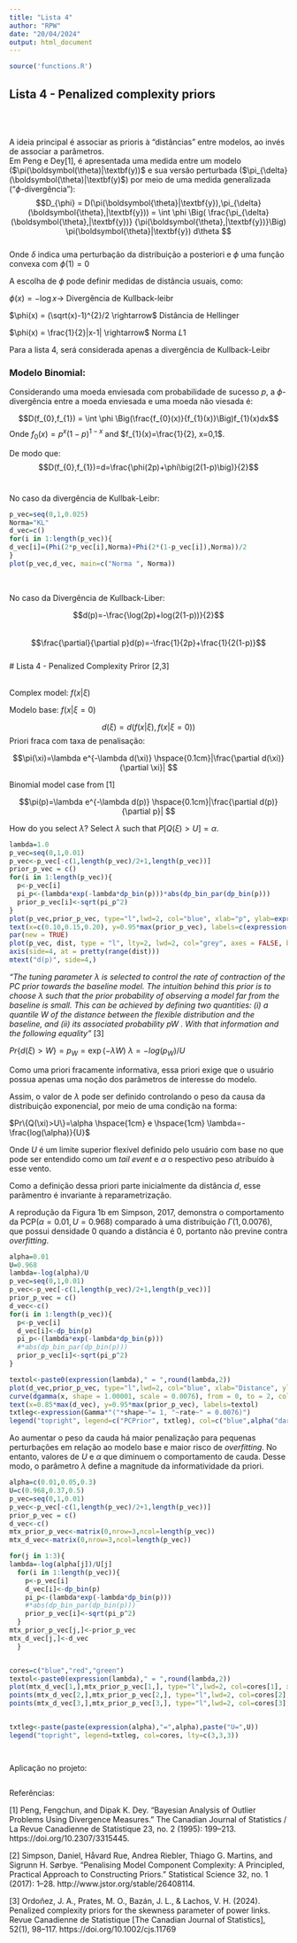 ---
title: "Lista 4"
author: "RPW"
date: "20/04/2024"
output: html_document
---

```{r}
source('functions.R')
```

## Lista 4 - Penalized complexity priors

<br>
<br>


A ideia principal é associar as prioris à “distâncias” entre modelos, ao invés de associar a parâmetros.
<br>
Em Peng e Dey[1], é apresentada uma medida entre um modelo ($\pi(\boldsymbol(\theta)|\textbf(y))$ e sua versão perturbada ($\pi_{\delta}(\boldsymbol(\theta)|\textbf(y)$) por meio de uma medida generalizada ("$\phi$-divergência"):
<br>
$$D_{\phi} = D(\pi(\boldsymbol{\theta}|\textbf{y}),\pi_{\delta}(\boldsymbol{\theta},|\textbf{y})) = \int \phi \Big( \frac{\pi_{\delta}(\boldsymbol{\theta},|\textbf{y})} {\pi(\boldsymbol{\theta},|\textbf{y})}\Big) \pi(\boldsymbol{\theta}|\textbf{y}) d\theta $$
<br>
Onde $\delta$ indica uma perturbação da distribuição a posteriori e $\phi$ uma função convexa com $\phi(1)=0$

A escolha de $\phi$ pode definir medidas de distância usuais, como:

$\phi(x) = - \log x \rightarrow$ Divergência de Kullback-leibr

$\phi(x) = (\sqrt(x)-1)^{2}/2 \rightarrow$ Distância de Hellinger

$\phi(x) = \frac{1}{2}|x-1| \rightarrow$ Norma $L{1}$


Para a lista 4, será considerada apenas a divergência de Kullback-Leibr


### Modelo Binomial:

Considerando uma moeda enviesada com probabilidade de sucesso $p$, a $\phi$-divergência entre a moeda enviesada e uma moeda não viesada é:

$$D(f_{0},f_{1}) = \int \phi \Big(\frac{f_{0}(x)}{f_{1}(x)}\Big)f_{1}(x)dx$$
Onde $f_{0}(x)=p^{x}(1-p)^{1-x}$ and $f_{1}(x)=\frac{1}{2}, x=0,1$.


De modo que:
$$D(f_{0},f_{1})=d=\frac{\phi(2p)+\phi\big(2(1-p)\big)}{2}$$
<br>

No caso da divergência de Kullbak-Leibr:

```{r}
p_vec=seq(0,1,0.025)
Norma="KL"
d_vec=c()
for(i in 1:length(p_vec)){
d_vec[i]=(Phi(2*p_vec[i],Norma)+Phi(2*(1-p_vec[i]),Norma))/2
}
plot(p_vec,d_vec, main=c("Norma ", Norma))
```
<br>

No caso da Divergência de Kullback-Liber:

$$d(p)=-\frac{\log(2p)+log(2(1-p))}{2}$$
<br>
$$\frac{\partial}{\partial p}d(p)=-\frac{1}{2p}+\frac{1}{2(1-p)}$$
<br>
# Lista 4 - Penalized Complexity Priror [2,3]

<br>
Complex model: $f(x|\xi)$

Modelo base: $f(x|\xi=0)$

$$d(\xi) = d(f(x|\xi),f(x|\xi=0))$$
Priori fraca com taxa de penalisação:

$$\pi(\xi)=\lambda e^{-\lambda d(\xi)} \hspace{0.1cm}|\frac{\partial d(\xi)}{\partial \xi}| $$


Binomial model case from [1]

$$\pi(p)=\lambda e^{-\lambda d(p)} \hspace{0.1cm}|\frac{\partial d(p)}{\partial p}| $$


How do you select $\lambda$? Select $\lambda$ such that $P[Q(\xi) > U]= \alpha$.



```{r}
lambda=1.0
p_vec=seq(0,1,0.01)
p_vec<-p_vec[-c(1,length(p_vec)/2+1,length(p_vec))]
prior_p_vec = c()
for(i in 1:length(p_vec)){
  p<-p_vec[i]
  pi_p<-(lambda*exp(-lambda*dp_bin(p)))*abs(dp_bin_par(dp_bin(p)))
  prior_p_vec[i]<-sqrt(pi_p^2)
}
plot(p_vec,prior_p_vec, type="l",lwd=2, col="blue", xlab="p", ylab=expression(pi(p)))
text(x=c(0.10,0.15,0.20), y=0.95*max(prior_p_vec), labels=c(expression(lambda),"=",lambda))
par(new = TRUE)
plot(p_vec, dist, type = "l", lty=2, lwd=2, col="grey", axes = FALSE, bty = "n", xlab = "", ylab = "")
axis(side=4, at = pretty(range(dist)))
mtext("d(p)", side=4,)
```



*"The tuning parameter λ is selected to control the rate of contraction of the PC prior towards the baseline model. The intuition behind this prior is to choose λ such that the prior probability of observing a model far from the baseline is small. This can be achieved by defining two quantities:
(i) a quantile W of the distance between the flexible distribution and the baseline, and (ii) its associated probability pW . With that information and the following equality"* [3]


$Pr\{d(\xi)>W\}=p_{W}=\exp{(-\lambda W)}$
$\lambda=-log(p_{W})/U$


Como uma priori fracamente informativa, essa priori exige que o usuário possua apenas uma noção dos parâmetros de interesse do modelo.

Assim, o valor de $\lambda$ pode ser definido controlando o peso da causa da distribuição exponencial, por meio de uma condição na forma:

$Pr\{Q(\xi)>U\}=\alpha \hspace{1cm} e \hspace{1cm} \lambda=-\frac{log(\alpha)}{U}$ 

Onde $U$ é um limite superior flexível definido pelo usuário com base no que pode ser entendido como um *tail event* e  $\alpha$ o respectivo peso atribuído à esse vento.

Como a definição dessa priori parte inicialmente da distância $d$, esse parâmentro é invariante à reparametrização.  


A reprodução da Figura 1b em Simpson, 2017, demonstra o comportamento da PCP($\alpha=0.01, U=0.968$) comparado à uma distribuição $\Gamma(1,0.0076)$, que possui densidade 0 quando a distância é 0, portanto não previne contra *overfitting*.



```{r}
alpha=0.01
U=0.968
lambda=-log(alpha)/U 
p_vec=seq(0,1,0.01)
p_vec<-p_vec[-c(1,length(p_vec)/2+1,length(p_vec))]
prior_p_vec = c()
d_vec<-c()
for(i in 1:length(p_vec)){
  p<-p_vec[i]
  d_vec[i]<-dp_bin(p)
  pi_p<-(lambda*exp(-lambda*dp_bin(p)))
  #*abs(dp_bin_par(dp_bin(p)))
  prior_p_vec[i]<-sqrt(pi_p^2)
}

textol<-paste0(expression(lambda)," = ",round(lambda,2))
plot(d_vec,prior_p_vec, type="l",lwd=2, col="blue", xlab="Distance", ylab="Densidade", lty=3, main = "Fig 1b - Simpson et. al. [2]", ylim = c(0,10))
curve(dgamma(x, shape = 1.00001, scale = 0.0076), from = 0, to = 2, col = alpha("darkgrey",0.5), lwd=2, add = TRUE)
text(x=0.85*max(d_vec), y=0.95*max(prior_p_vec), labels=textol)
txtleg<-expression(Gamma*"("*shape~"= 1, "~rate~" = 0.0076)")
legend("topright", legend=c("PCPrior", txtleg), col=c("blue",alpha("darkgrey",0.5)), lty=c(3,1))

```





Ao aumentar o peso da cauda há maior penalização para pequenas perturbações em relação ao modelo base e maior risco de *overfitting*. No entanto, valores de $U$ e $\alpha$ que diminuem o comportamento de cauda. Desse modo, o parâmetro $\lambda$ define a magnitude da informatividade da priori.

```{r}
alpha=c(0.01,0.05,0.3)
U=c(0.968,0.37,0.5)
p_vec=seq(0,1,0.01)
p_vec<-p_vec[-c(1,length(p_vec)/2+1,length(p_vec))]
prior_p_vec = c()
d_vec<-c()
mtx_prior_p_vec<-matrix(0,nrow=3,ncol=length(p_vec))
mtx_d_vec<-matrix(0,nrow=3,ncol=length(p_vec))

for(j in 1:3){
lambda=-log(alpha[j])/U[j]
  for(i in 1:length(p_vec)){
    p<-p_vec[i]
    d_vec[i]<-dp_bin(p)
    pi_p<-(lambda*exp(-lambda*dp_bin(p)))
    #*abs(dp_bin_par(dp_bin(p)))
    prior_p_vec[i]<-sqrt(pi_p^2)
  }
mtx_prior_p_vec[j,]<-prior_p_vec
mtx_d_vec[j,]<-d_vec  
  }


cores=c("blue","red","green")
textol<-paste0(expression(lambda)," = ",round(lambda,2))
plot(mtx_d_vec[1,],mtx_prior_p_vec[1,], type="l",lwd=2, col=cores[1], xlab="Distancia", ylab="Densidade", lty=3, main = c(expression(pi(p))), ylim = c(0,7))
points(mtx_d_vec[2,],mtx_prior_p_vec[2,], type="l",lwd=2, col=cores[2], xlab="Distance", ylab=expression(pi(p)), lty=3, main = "Fig 1b - Simpson et. al. [2]", ylim =c(0,7))
points(mtx_d_vec[3,],mtx_prior_p_vec[3,], type="l",lwd=2, col=cores[3], xlab="Distance", ylab=expression(pi(p)), lty=3, main = "Fig 1b - Simpson et. al. [2]", ylim =c(0,7))


txtleg<-paste(paste(expression(alpha),"=",alpha),paste("U=",U))
legend("topright", legend=txtleg, col=cores, lty=c(3,3,3))



```




```{}

```

Aplicação no projeto:

```{}

```


Referências:

[1]  Peng, Fengchun, and Dipak K. Dey. “Bayesian Analysis of Outlier Problems Using Divergence Measures.” The Canadian Journal of Statistics / La Revue Canadienne de Statistique 23, no. 2 (1995): 199–213. https://doi.org/10.2307/3315445.

[2]  Simpson, Daniel, Håvard Rue, Andrea Riebler, Thiago G. Martins, and Sigrunn H. Sørbye. “Penalising Model Component Complexity: A Principled, Practical Approach to Constructing Priors.” Statistical Science 32, no. 1 (2017): 1–28. http://www.jstor.org/stable/26408114.

[3]  Ordoñez, J. A., Prates, M. O., Bazán, J. L., & Lachos, V. H. (2024). Penalized complexity priors for the skewness parameter of power links. Revue Canadienne de Statistique [The Canadian Journal of Statistics], 52(1), 98–117. https://doi.org/10.1002/cjs.11769

```{}

```




```{}

```



